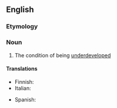 ==English==
{{wikipedia}}

===Etymology===
{{prefix|en|under|development}}

===Noun===
{{en-noun|~}}

# The condition of being [[underdeveloped]]

====Translations====
{{trans-top}}
* Finnish: {{t|fi|alikehittyneisyys}}
* Italian: {{t+|it|sottosviluppo|m}}
{{trans-mid}}
* Spanish: {{t|es|subdesarrollo|m}}
{{trans-bottom}}